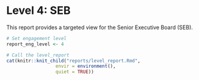 # Level 4: SEB

This report provides a targeted view for the Senior Executive Board (SEB). 

```r
# Set engagement level
report_eng_level <- 4

# Call the level_report
cat(knitr::knit_child("reports/level_report.Rmd",
                  envir = environment(), 
                  quiet = TRUE))
```
